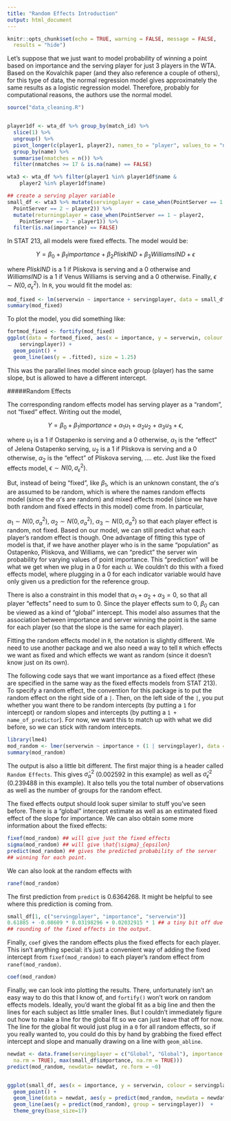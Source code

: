 ```yaml
---
title: "Random Effects Introduction"
output: html_document
---
```


```r
knitr::opts_chunk$set(echo = TRUE, warning = FALSE, message = FALSE,
  results = "hide")
```

Let's suppose that we just want to model probability of winning a point based on importance and the serving player for just 3 players in the WTA. Based on the Kovalchik paper (and they also reference a couple of others), for this type of data, the normal regression model gives approximately the same results as a logistic regression model. Therefore, probably for computational reasons, the authors use the normal model. 

```r
source("data_cleaning.R")


player1df <- wta_df %>% group_by(match_id) %>%
  slice(1) %>%
  ungroup() %>%
  pivot_longer(c(player1, player2), names_to = "player", values_to = "name") %>%
  group_by(name) %>%
  summarise(nmatches = n()) %>%
  filter(nmatches >= 17 & is.na(name) == FALSE)

wta3 <- wta_df %>% filter(player1 %in% player1df$name &
    player2 %in% player1df$name)

## create a serving player variable
small_df <- wta3 %>% mutate(servingplayer = case_when(PointServer == 1 ~ player1,
  PointServer == 2 ~ player2)) %>%
  mutate(returningplayer = case_when(PointServer == 1 ~ player2,
    PointServer == 2 ~ player1)) %>%
  filter(is.na(importance) == FALSE)

```

In STAT 213, all models were fixed effects. The model would be:

$$
Y = \beta_0 + \beta_1 importance + \beta_2 PliskIND + \beta_3 WilliamsIND + \epsilon
$$

where $PliskIND$ is a 1 if Pliskova is serving and a 0 otherwise and $WilliamsIND$ is a 1 if Venus Williams is serving and a 0 otherwise. Finally, $\epsilon \sim N(0, \sigma^2_{\epsilon})$. In `R`, you would fit the model as:

```r
mod_fixed <- lm(serverwin ~ importance + servingplayer, data = small_df)
summary(mod_fixed)
```

To plot the model, you did something like:

```r
fortmod_fixed <- fortify(mod_fixed)
ggplot(data = fortmod_fixed, aes(x = importance, y = serverwin, colour = 
    servingplayer)) +
  geom_point() +
  geom_line(aes(y = .fitted), size = 1.25)
```

This was the parallel lines model since each group (player) has the same slope, but is allowed to have a different intercept.

#####Random Effects

The corresponding random effects model has serving player as a "random", not "fixed" effect. Writing out the model,

$$
Y = \beta_0 + \beta_1 importance + \alpha_1 u_1 + \alpha_2 u_2 + \alpha_3 u_3 + \epsilon,
$$

where $u_1$ is a 1 if Ostapenko is serving and a 0 otherwise, $\alpha_1$ is the "effect" of Jelena Ostapenko serving, $u_2$ is a 1 if Pliskova is serving and a 0 otherwise, $\alpha_2$ is the "effect" of Pliskova serving, .... etc. Just like the fixed effects model, $\epsilon \sim N(0, \sigma^2_{\epsilon})$.

But, instead of being "fixed", like $\beta_1$, which is an unknown constant, the $\alpha$'s are assumed to be random, which is where the names random effects model (since the $\alpha$'s are random) and mixed effects model (since we have both random and fixed effects in this model) come from. In particular,

$\alpha_1 \sim N(0, \sigma_a^2)$, $\alpha_2 \sim N(0, \sigma_a^2)$, $\alpha_3 \sim N(0, \sigma_a^2)$ so that each player effect is random, not fixed. Based on our model, we can still predict what each player's random effect is though. One advantage of fitting this type of model is that, if we have another player who is in the same "population" as Ostapenko, Pliskova, and Williams, we can "predict" the server win probability for varying values of point importance. This "prediction" will be what we get when we plug in a 0 for each $u$. We couldn't do this with a fixed effects model, where plugging in a 0 for each indicator variable would have only given us a prediction for the reference group.

There is also a constraint in this model that $\alpha_1 + \alpha_2 + \alpha_3 = 0$, so that all player "effects" need to sum to 0. Since the player effects sum to 0, $\beta_0$ can be viewed as a kind of "global" intercept. This model also assumes that the association between importance and server winning the point is the same for each player (so that the slope is the same for each player). 

Fitting the random effects model in `R`, the notation is slightly different. We need to use another package and we also need a way to tell `R` which effects we want as fixed and which effects we want as random (since it doesn't know just on its own).

The following code says that we want importance as a fixed effect (these are specified in the same way as the fixed effects models from STAT 213). To specify a random effect, the convention for this package is to put the random effect on the right side of a `|`. Then, on the left side of the `|`, you put whether you want there to be random intercepts (by putting a `1` for intercept) or random slopes and intercepts (by putting a `1 + name_of_predictor`). For now, we want this to match up with what we did before, so we can stick with random intercepts.

```r
library(lme4)
mod_random <- lmer(serverwin ~ importance + (1 | servingplayer), data = small_df)
summary(mod_random)
```

The output is also a little bit different. The first major thing is a header called `Random Effects`. This gives $\hat{\sigma}^2_a$ (0.002592 in this example) as well as $\hat{\sigma}^2_{\epsilon}$ (0.239488 in this example). It also tells you the total number of observations as well as the number of groups for the random effect.

The fixed effects output should look super similar to stuff you've seen before. There is a "global" intercept estimate as well as an estimated fixed effect of the slope for importance. We can also obtain some more information about the fixed effects:

```r
fixef(mod_random) ## will give just the fixed effects
sigma(mod_random) ## will give \hat{\sigma}_{epsilon}
predict(mod_random) ## gives the predicted probability of the server 
## winning for each point.
```

We can also look at the random effects with

```r
ranef(mod_random)
```

The first prediction from `predict` is $0.6364268$. It might be helpful to see where this prediction is coming from.

```r
small_df[1, c("servingplayer", "importance", "serverwin")]
0.61885 + -0.08609 * 0.03198296 + 0.02032915 * 1 ## a tiny bit off due to
## rounding of the fixed effects in the output.
```

Finally, `coef` gives the random effects plus the fixed effects for each player. This isn't anything special: it's just a convenient way of adding the fixed intercept from `fixef(mod_random)` to each player's random effect from `ranef(mod_random)`.

```r
coef(mod_random)
```

Finally, we can look into plotting the results. There, unfortunately isn't an easy way to do this that I know of, and `fortify()` won't work on random effects models. Ideally, you'd want the global fit as a big line and then the lines for each subject as little smaller lines. But I couldn't immediately figure out how to make a line for the global fit so we can just leave that off for now. The line for the global fit would just plug in a `0` for all random effects, so if you really wanted to, you could do this by hand by grabbing the fixed effect intercept and slope and manually drawing on a line with `geom_abline`. 

```r
newdat <- data.frame(servingplayer = c("Global", "Global"), importance = c(min(small_df$importance,
  na.rm = TRUE), max(small_df$importance, na.rm = TRUE)))
predict(mod_random, newdata= newdat, re.form = ~0)


ggplot(small_df, aes(x = importance, y = serverwin, colour = servingplayer)) +
  geom_point() +
  geom_line(data = newdat, aes(y = predict(mod_random, newdata = newdat, re.form = ~0)), size = 2)  + ##the line above this should be changed to be a global fit.
  geom_line(aes(y = predict(mod_random), group = servingplayer))  +
  theme_grey(base_size=17) 
```